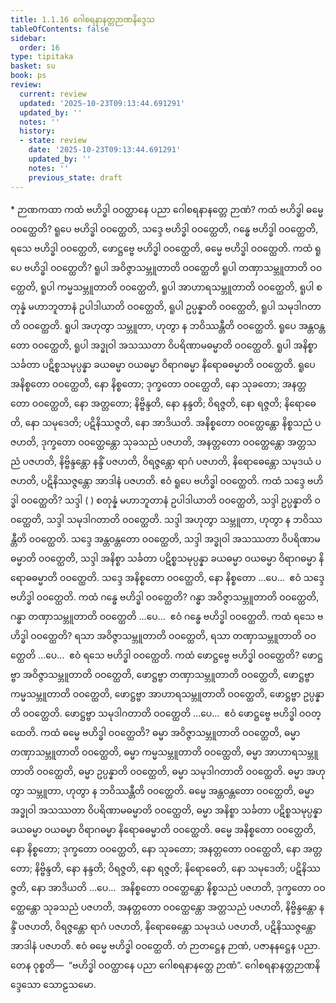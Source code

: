 ```yaml
---
title: 1.1.16 ဂေါစရနာနတ္တဉာဏနိဒ္ဒေသ
tableOfContents: false
sidebar:
  order: 16
type: tipitaka
basket: su
book: ps
review:
  current: review
  updated: '2025-10-23T09:13:44.691291'
  updated_by: ''
  notes: ''
  history:
  - state: review
    date: '2025-10-23T09:13:44.691291'
    updated_by: ''
    notes: ''
    previous_state: draft
---
```



<ReviewStatus review={frontmatter.review} showDetails={true} />

<HypothesisAnnotation frontmatter={frontmatter} />

<DynamicBreadcrumb />

<Paragraph type="center" book="ps">
* ဉာဏကထာ
</Paragraph>


<Division number="67" book="ps" e="ch" v="26" p="4">

<Paragraph number="484" book="ps">
ကထံ ဗဟိဒ္ဓါ ဝဝတ္ထာနေ ပညာ ဂေါစရနာနတ္တေ ဉာဏံ? ကထံ ဗဟိဒ္ဓါ ဓမ္မေ ဝဝတ္ထေတိ? ရူပေ ဗဟိဒ္ဓါ ဝဝတ္ထေတိ, သဒ္ဒေ ဗဟိဒ္ဓါ ဝဝတ္ထေတိ, ဂန္ဓေ ဗဟိဒ္ဓါ ဝဝတ္ထေတိ, ရသေ ဗဟိဒ္ဓါ ဝဝတ္ထေတိ, ဖောဋ္ဌဗ္ဗေ ဗဟိဒ္ဓါ ဝဝတ္ထေတိ, ဓမ္မေ ဗဟိဒ္ဓါ ဝဝတ္ထေတိ.
</Paragraph>

<Paragraph number="485" book="ps">
ကထံ ရူပေ ဗဟိဒ္ဓါ ဝဝတ္ထေတိ? ရူပါ အဝိဇ္ဇာသမ္ဘူတာတိ ဝဝတ္ထေတိ ရူပါ တဏှာသမ္ဘူတာတိ ဝဝတ္ထေတိ, ရူပါ ကမ္မသမ္ဘူတာတိ ဝဝတ္ထေတိ, ရူပါ အာဟာရသမ္ဘူတာတိ ဝဝတ္ထေတိ, ရူပါ စတုန္နံ မဟာဘူတာနံ ဥပါဒါယာတိ ဝဝတ္ထေတိ, ရူပါ ဥပ္ပန္နာတိ ဝဝတ္ထေတိ, ရူပါ သမုဒါဂတာတိ ဝဝတ္ထေတိ. ရူပါ အဟုတွာ သမ္ဘူတာ, ဟုတွာ န ဘဝိဿန္တီတိ ဝဝတ္ထေတိ. ရူပေ အန္တဝန္တတော ဝဝတ္ထေတိ, ရူပါ အဒ္ဓုဝါ အသဿတာ ဝိပရိဏာမဓမ္မာတိ ဝဝတ္ထေတိ. ရူပါ အနိစ္စာ သင်္ခတာ ပဋိစ္စသမုပ္ပန္နာ ခယဓမ္မာ ဝယဓမ္မာ ဝိရာဂဓမ္မာ နိရောဓဓမ္မာတိ ဝဝတ္ထေတိ. ရူပေ အနိစ္စတော ဝဝတ္ထေတိ, နော နိစ္စတော; ဒုက္ခတော ဝဝတ္ထေတိ, နော သုခတော; အနတ္တတော ဝဝတ္ထေတိ, နော အတ္တတော; နိဗ္ဗိန္ဒတိ, နော နန္ဒတိ; ဝိရဇ္ဇတိ, နော ရဇ္ဇတိ; နိရောဓေတိ, နော သမုဒေတိ; ပဋိနိဿဇ္ဇတိ, နော အာဒိယတိ. အနိစ္စတော ဝဝတ္ထေန္တော နိစ္စသညံ ပဇဟတိ, ဒုက္ခတော ဝဝတ္ထေန္တော သုခသညံ ပဇဟတိ, အနတ္တတော ဝဝတ္ထေန္တော အတ္တသညံ ပဇဟတိ, နိဗ္ဗိန္ဒန္တော နန္ဒိံ ပဇဟတိ, ဝိရဇ္ဇန္တော ရာဂံ ပဇဟတိ, နိရောဓေန္တော သမုဒယံ ပဇဟတိ, ပဋိနိဿဇ္ဇန္တော အာဒါနံ ပဇဟတိ. ဧဝံ ရူပေ ဗဟိဒ္ဓါ ဝဝတ္ထေတိ.
</Paragraph>

<Paragraph number="486" book="ps">
ကထံ သဒ္ဒေ ဗဟိဒ္ဓါ ဝဝတ္ထေတိ? သဒ္ဒါ ( ) စတုန္နံ မဟာဘူတာနံ ဥပါဒါယာတိ ဝဝတ္ထေတိ, သဒ္ဒါ ဥပ္ပန္နာတိ ဝဝတ္ထေတိ, သဒ္ဒါ သမုဒါဂတာတိ ဝဝတ္ထေတိ. သဒ္ဒါ အဟုတွာ သမ္ဘူတာ, ဟုတွာ န ဘဝိဿန္တီတိ ဝဝတ္ထေတိ. သဒ္ဒေ အန္တဝန္တတော ဝဝတ္ထေတိ, သဒ္ဒါ အဒ္ဓုဝါ အသဿတာ ဝိပရိဏာမဓမ္မာတိ ဝဝတ္ထေတိ, သဒ္ဒါ အနိစ္စာ သင်္ခတာ ပဋိစ္စသမုပ္ပန္နာ ခယဓမ္မာ ဝယဓမ္မာ ဝိရာဂဓမ္မာ နိရောဓဓမ္မာတိ ဝဝတ္ထေတိ. သဒ္ဒေ အနိစ္စတော ဝဝတ္ထေတိ, နော နိစ္စတော …ပေ…  ဧဝံ သဒ္ဒေ ဗဟိဒ္ဓါ ဝဝတ္ထေတိ.
</Paragraph>

<Paragraph number="487" book="ps">
ကထံ ဂန္ဓေ ဗဟိဒ္ဓါ ဝဝတ္ထေတိ? ဂန္ဓာ အဝိဇ္ဇာသမ္ဘူတာတိ ဝဝတ္ထေတိ, ဂန္ဓာ တဏှာသမ္ဘူတာတိ ဝဝတ္ထေတိ …ပေ…  ဧဝံ ဂန္ဓေ ဗဟိဒ္ဓါ ဝဝတ္ထေတိ. ကထံ ရသေ ဗဟိဒ္ဓါ ဝဝတ္ထေတိ? ရသာ အဝိဇ္ဇာသမ္ဘူတာတိ ဝဝတ္ထေတိ, ရသာ တဏှာသမ္ဘူတာတိ ဝဝတ္ထေတိ …ပေ…  ဧဝံ ရသေ ဗဟိဒ္ဓါ ဝဝတ္ထေတိ.
</Paragraph>

<Paragraph number="488" book="ps">
ကထံ ဖောဋ္ဌဗ္ဗေ ဗဟိဒ္ဓါ ဝဝတ္ထေတိ? ဖောဋ္ဌဗ္ဗာ အဝိဇ္ဇာသမ္ဘူတာတိ ဝဝတ္ထေတိ, ဖောဋ္ဌဗ္ဗာ တဏှာသမ္ဘူတာတိ ဝဝတ္ထေတိ, ဖောဋ္ဌဗ္ဗာ ကမ္မသမ္ဘူတာတိ ဝဝတ္ထေတိ, ဖောဋ္ဌဗ္ဗာ အာဟာရသမ္ဘူတာတိ ဝဝတ္ထေတိ, ဖောဋ္ဌဗ္ဗာ ဥပ္ပန္နာတိ ဝဝတ္ထေတိ. ဖောဋ္ဌဗ္ဗာ သမုဒါဂတာတိ ဝဝတ္ထေတိ …ပေ…  ဧဝံ ဖောဋ္ဌဗ္ဗေ ဗဟိဒ္ဓါ ဝဝတ္ထေတိ.
</Paragraph>

<Paragraph number="489" book="ps">
ကထံ ဓမ္မေ ဗဟိဒ္ဓါ ဝဝတ္ထေတိ? ဓမ္မာ အဝိဇ္ဇာသမ္ဘူတာတိ ဝဝတ္ထေတိ, ဓမ္မာ တဏှာသမ္ဘူတာတိ ဝဝတ္ထေတိ, ဓမ္မာ ကမ္မသမ္ဘူတာတိ ဝဝတ္ထေတိ, ဓမ္မာ အာဟာရသမ္ဘူတာတိ ဝဝတ္ထေတိ, ဓမ္မာ ဥပ္ပန္နာတိ ဝဝတ္ထေတိ, ဓမ္မာ သမုဒါဂတာတိ ဝဝတ္ထေတိ. ဓမ္မာ အဟုတွာ သမ္ဘူတာ, ဟုတွာ န ဘဝိဿန္တီတိ ဝဝတ္ထေတိ. ဓမ္မေ အန္တဝန္တတော ဝဝတ္ထေတိ, ဓမ္မာ အဒ္ဓုဝါ အသဿတာ ဝိပရိဏာမဓမ္မာတိ ဝဝတ္ထေတိ, ဓမ္မာ အနိစ္စာ သင်္ခတာ ပဋိစ္စသမုပ္ပန္နာ ခယဓမ္မာ ဝယဓမ္မာ ဝိရာဂဓမ္မာ နိရောဓဓမ္မာတိ ဝဝတ္ထေတိ. ဓမ္မေ အနိစ္စတော ဝဝတ္ထေတိ, နော နိစ္စတော; ဒုက္ခတော ဝဝတ္ထေတိ, နော သုခတော; အနတ္တတော ဝဝတ္ထေတိ, နော အတ္တတော; နိဗ္ဗိန္ဒတိ, နော နန္ဒတိ; ဝိရဇ္ဇတိ, နော ရဇ္ဇတိ; နိရောဓေတိ, နော သမုဒေတိ; ပဋိနိဿဇ္ဇတိ, နော အာဒိယတိ …ပေ…  အနိစ္စတော ဝဝတ္ထေန္တော နိစ္စသညံ ပဇဟတိ, ဒုက္ခတော ဝဝတ္ထေန္တော သုခသညံ ပဇဟတိ, အနတ္တတော ဝဝတ္ထေန္တော အတ္တသညံ ပဇဟတိ, နိဗ္ဗိန္ဒန္တော နန္ဒိံ ပဇဟတိ, ဝိရဇ္ဇန္တော ရာဂံ ပဇဟတိ, နိရောဓေန္တော သမုဒယံ ပဇဟတိ, ပဋိနိဿဇ္ဇန္တော အာဒါနံ ပဇဟတိ. ဧဝံ ဓမ္မေ ဗဟိဒ္ဓါ ဝဝတ္ထေတိ. တံ ဉာတဋ္ဌေန ဉာဏံ, ပဇာနနဋ္ဌေန ပညာ. တေန ဝုစ္စတိ—  “ဗဟိဒ္ဓါ ဝဝတ္ထာနေ ပညာ ဂေါစရနာနတ္တေ ဉာဏံ”.

</Paragraph>
</Division>

<Paragraph number="490" type="center" book="ps">
ဂေါစရနာနတ္တဉာဏနိဒ္ဒေသော သောဠသမော.
</Paragraph>